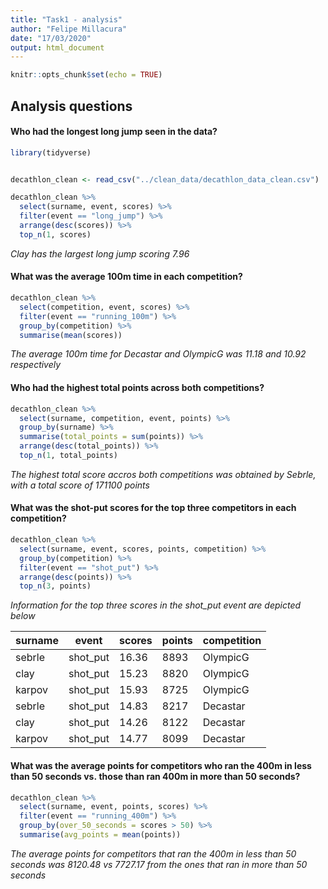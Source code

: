 ```yaml
---
title: "Task1 - analysis"
author: "Felipe Millacura"
date: "17/03/2020"
output: html_document
---
```


```r
knitr::opts_chunk$set(echo = TRUE)
```


<!-- You should then have a separate script in the documentation_and_analysis folder containing your analysis code and/or markdown documentation. This will be a .Rmd file. -->

## Analysis questions

#### Who had the longest long jump seen in the data?

```r
library(tidyverse)


decathlon_clean <- read_csv("../clean_data/decathlon_data_clean.csv")
```

```r
decathlon_clean %>% 
  select(surname, event, scores) %>% 
  filter(event == "long_jump") %>% 
  arrange(desc(scores)) %>% 
  top_n(1, scores)


```


*Clay has the largest long jump scoring 7.96*



#### What was the average 100m time in each competition?

```r
decathlon_clean %>% 
  select(competition, event, scores) %>% 
  filter(event == "running_100m") %>% 
  group_by(competition) %>% 
  summarise(mean(scores))


```

*The average 100m time for Decastar and OlympicG was 11.18 and 10.92 respectively*

#### Who had the highest total points across both competitions?

```r
decathlon_clean %>% 
  select(surname, competition, event, points) %>% 
  group_by(surname) %>% 
  summarise(total_points = sum(points)) %>% 
  arrange(desc(total_points)) %>% 
  top_n(1, total_points)


```

*The highest total score accros both competitions was obtained by Sebrle, with a total score of 171100 points*

#### What was the shot-put scores for the top three competitors in each competition?

```r
decathlon_clean %>% 
  select(surname, event, scores, points, competition) %>% 
  group_by(competition) %>% 
  filter(event == "shot_put") %>% 
  arrange(desc(points)) %>% 
  top_n(3, points)
```

*Information for the top three scores in the shot_put event are depicted below*

| surname | event | scores | points | competition |
|---|---|---|---|---|
| sebrle | shot_put | 16.36	 | 8893 | OlympicG |
| clay  | shot_put | 15.23 |  8820 | OlympicG |
| karpov  | shot_put | 15.93 |  8725 |  OlympicG |
| sebrle  | shot_put  | 14.83  |  8217 | Decastar |
| clay  | shot_put  | 14.26  |  8122 | Decastar |
| karpov  | shot_put  | 14.77  |  8099 | Decastar |

#### What was the average points for competitors who ran the 400m in less than 50 seconds vs. those than ran 400m in more than 50 seconds?

```r
decathlon_clean %>% 
  select(surname, event, points, scores) %>% 
  filter(event == "running_400m") %>% 
  group_by(over_50_seconds = scores > 50) %>% 
  summarise(avg_points = mean(points))


```

*The average points for competitors that ran the 400m in less than 50 seconds was 8120.48 vs 7727.17 from the ones that ran in more than 50 seconds*

